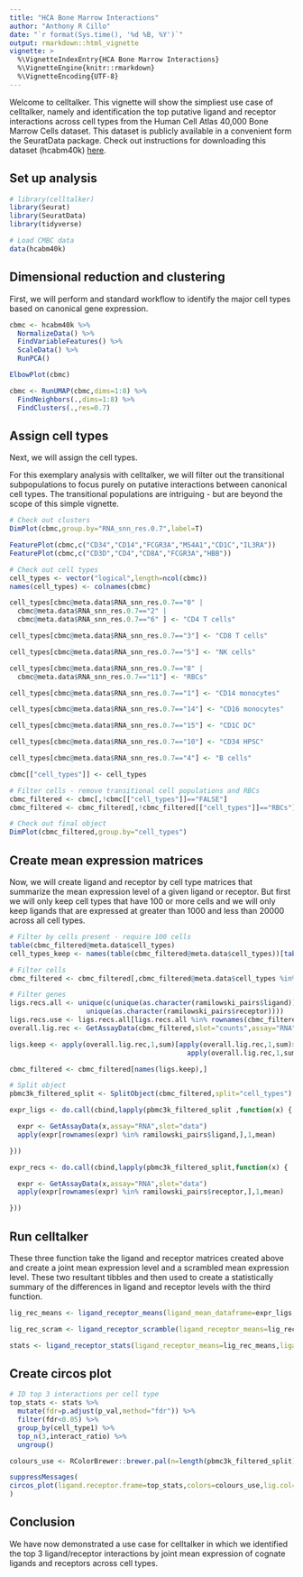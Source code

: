 ```yaml
---
title: "HCA Bone Marrow Interactions"
author: "Anthony R Cillo"
date: "`r format(Sys.time(), '%d %B, %Y')`"
output: rmarkdown::html_vignette
vignette: >
  %\VignetteIndexEntry{HCA Bone Marrow Interactions}
  %\VignetteEngine{knitr::rmarkdown}
  %\VignetteEncoding{UTF-8}
---
```


Welcome to celltalker. This vignette will show the simpliest use case of celltalker, namely and identification the top putative ligand and receptor interactions across cell types from the Human Cell Atlas 40,000 Bone Marrow Cells dataset. This dataset is publicly available in a convenient form the SeuratData package. Check out instructions for downloading this dataset (hcabm40k) [here](https://github.com/satijalab/seurat-data).

## Set up analysis

```r
# library(celltalker)
library(Seurat)
library(SeuratData)
library(tidyverse)

# Load CMBC data
data(hcabm40k)

```

## Dimensional reduction and clustering

First, we will perform and standard workflow to identify the major cell types based on canonical gene expression.

```r

cbmc <- hcabm40k %>%
  NormalizeData() %>%
  FindVariableFeatures() %>%
  ScaleData() %>%
  RunPCA()

ElbowPlot(cbmc)

cbmc <- RunUMAP(cbmc,dims=1:8) %>%
  FindNeighbors(.,dims=1:8) %>%
  FindClusters(.,res=0.7)

```

## Assign cell types

Next, we will assign the cell types.

For this exemplary analysis with celltalker, we will filter out the transitional subpopulations to focus purely on putative interactions between canonical cell types. The transitional populations are intriguing - but are beyond the scope of this simple vignette.

```r
# Check out clusters
DimPlot(cbmc,group.by="RNA_snn_res.0.7",label=T)

FeaturePlot(cbmc,c("CD34","CD14","FCGR3A","MS4A1","CD1C","IL3RA"))
FeaturePlot(cbmc,c("CD3D","CD4","CD8A","FCGR3A","HBB"))

# Check out cell types
cell_types <- vector("logical",length=ncol(cbmc))
names(cell_types) <- colnames(cbmc)

cell_types[cbmc@meta.data$RNA_snn_res.0.7=="0" |
  cbmc@meta.data$RNA_snn_res.0.7=="2" |
  cbmc@meta.data$RNA_snn_res.0.7=="6" ] <- "CD4 T cells"

cell_types[cbmc@meta.data$RNA_snn_res.0.7=="3"] <- "CD8 T cells"

cell_types[cbmc@meta.data$RNA_snn_res.0.7=="5"] <- "NK cells"

cell_types[cbmc@meta.data$RNA_snn_res.0.7=="8" |
  cbmc@meta.data$RNA_snn_res.0.7=="11"] <- "RBCs"

cell_types[cbmc@meta.data$RNA_snn_res.0.7=="1"] <- "CD14 monocytes"

cell_types[cbmc@meta.data$RNA_snn_res.0.7=="14"] <- "CD16 monocytes"

cell_types[cbmc@meta.data$RNA_snn_res.0.7=="15"] <- "CD1C DC"

cell_types[cbmc@meta.data$RNA_snn_res.0.7=="10"] <- "CD34 HPSC"

cell_types[cbmc@meta.data$RNA_snn_res.0.7=="4"] <- "B cells"

cbmc[["cell_types"]] <- cell_types

# Filter cells - remove transitional cell populations and RBCs
cbmc_filtered <- cbmc[,!cbmc[["cell_types"]]=="FALSE"]
cbmc_filtered <- cbmc_filtered[,!cbmc_filtered[["cell_types"]]=="RBCs"]

# Check out final object
DimPlot(cbmc_filtered,group.by="cell_types")

```

## Create mean expression matrices

Now, we will create ligand and receptor by cell type matrices that summarize the mean expression level of a given ligand or receptor. But first we will only keep cell types that have 100 or more cells and we will only keep ligands that are expressed at greater than 1000 and less than 20000 across all cell types.

```r

# Filter by cells present - require 100 cells
table(cbmc_filtered@meta.data$cell_types)
cell_types_keep <- names(table(cbmc_filtered@meta.data$cell_types))[table(cbmc_filtered@meta.data$cell_types)>100]

# Filter cells
cbmc_filtered <- cbmc_filtered[,cbmc_filtered@meta.data$cell_types %in% cell_types_keep]

# Filter genes
ligs.recs.all <- unique(c(unique(as.character(ramilowski_pairs$ligand)),
                   unique(as.character(ramilowski_pairs$receptor))))
ligs.recs.use <- ligs.recs.all[ligs.recs.all %in% rownames(cbmc_filtered)]
overall.lig.rec <- GetAssayData(cbmc_filtered,slot="counts",assay="RNA")[ligs.recs.use,]

ligs.keep <- apply(overall.lig.rec,1,sum)[apply(overall.lig.rec,1,sum)>1000 &
                                            apply(overall.lig.rec,1,sum)<20000]

cbmc_filtered <- cbmc_filtered[names(ligs.keep),]

# Split object
pbmc3k_filtered_split <- SplitObject(cbmc_filtered,split="cell_types")

expr_ligs <- do.call(cbind,lapply(pbmc3k_filtered_split ,function(x) {

  expr <- GetAssayData(x,assay="RNA",slot="data")
  apply(expr[rownames(expr) %in% ramilowski_pairs$ligand,],1,mean)

}))

expr_recs <- do.call(cbind,lapply(pbmc3k_filtered_split,function(x) {

  expr <- GetAssayData(x,assay="RNA",slot="data")
  apply(expr[rownames(expr) %in% ramilowski_pairs$receptor,],1,mean)

}))

```

## Run celltalker

These three function take the ligand and receptor matrices created above and create a joint mean expression level and a scrambled mean expression level. These two resultant tibbles and then used to create a statistically summary of the differences in ligand and receptor levels with the third function.

```r

lig_rec_means <- ligand_receptor_means(ligand_mean_dataframe=expr_ligs,receptor_mean_dataframe=expr_recs,ligand_receptor_pairs=ramilowski_pairs,number_cell_types=length(pbmc3k_filtered_split))

lig_rec_scram <- ligand_receptor_scramble(ligand_receptor_means=lig_rec_means,ligand_mean_dataframe=expr_ligs,receptor_mean_dataframe=expr_recs,ligand_receptor_pairs=ramilowski_pairs,number_cell_types=length(pbmc3k_filtered_split),scramble_times=10)

stats <- ligand_receptor_stats(ligand_receptor_means=lig_rec_means,ligand_receptor_scramble=lig_rec_scram)

```

## Create circos plot

```r

# ID top 3 interactions per cell type
top_stats <- stats %>%
  mutate(fdr=p.adjust(p_val,method="fdr")) %>%
  filter(fdr<0.05) %>%
  group_by(cell_type1) %>%
  top_n(3,interact_ratio) %>%
  ungroup()

colours_use <- RColorBrewer::brewer.pal(n=length(pbmc3k_filtered_split),"Set2")

suppressMessages(
circos_plot(ligand.receptor.frame=top_stats,colors=colours_use,lig.col="blue",rec.col="red")
)

```

## Conclusion

We have now demonstrated a use case for celltalker in which we identified the top 3 ligand/receptor interactions by joint mean expression of cognate ligands and receptors across cell types.
